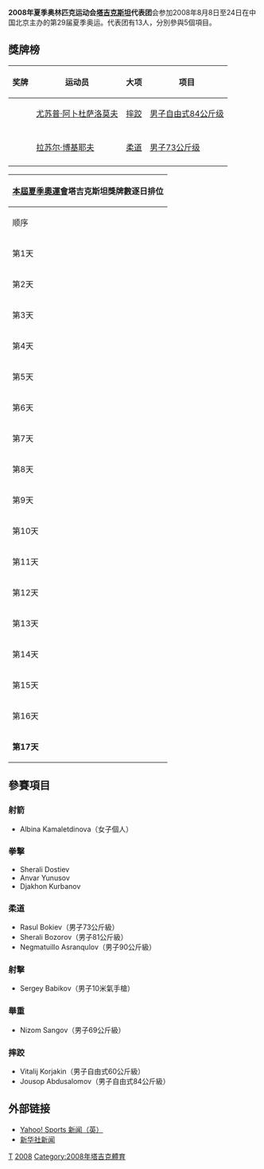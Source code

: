 {{noteTA|G1=Sports}}
{{Infobox Country Olympics
|NOC=TJK
|games=2008年夏季
|competitors=13
|sports=5
|flagbearer= 
|officials=
|gold=
|silver=1
|bronze=1
|total=2
|rank=65
}}

'''2008年夏季奥林匹克运动会[[塔吉克斯坦|塔吉克斯坦]]代表团'''会参加2008年8月8日至24日在中国北京主办的第29届夏季奥运。代表团有13人，分別參與5個項目。

== 獎牌榜 ==
{| class="wikitable sortable" style="font-size:88%"
|-
! 奖牌
! 运动员
! 大项
! 项目
|-
| {{silver medal}} || [[尤苏普·阿卜杜萨洛莫夫|尤苏普·阿卜杜萨洛莫夫]] || [[2008年夏季奥林匹克运动会摔跤比赛|摔跤]] || [[2008年夏季奧林匹克運動會摔跤比賽_-_男子自由式84公斤級|男子自由式84公斤级]]
|-

|-
| {{bronze medal}} || [[拉苏尔·博基耶夫|拉苏尔·博基耶夫]] || [[2008年夏季奥林匹克运动会柔道比赛|柔道]] || [[2008年夏季奥林匹克运动会柔道比赛－男子73公斤级|男子73公斤级]]
|-
|}

{|  class="wikitable" style="font-size:85%" align="right" 
|- bgcolor="#efefef"
!colspan=7|[[2008年夏季奧林匹克運動會|本屆夏季奧運會]]'''塔吉克斯坦獎牌數逐日排位'''
|- style="text-align:center;"
|顺序
|[[2008年8月|8月]]
|'''位次'''
| bgcolor="gold" |金牌
| bgcolor="silver" |银牌
| bgcolor="CC9966" |铜牌
|奖牌
|- style="text-align:center;"
|第1天
|8日
|－
|－
|－
|－
|－
|- style="background:#ccccff; text-align:center;"
|第2天
|9日
|－
|－
|－
|－
|－
|- style="text-align:center;"
|第3天
|10日
|－
|－
|－
|－
|－
|- style="background:#ccccff; text-align:center;"
|第4天
|11日
|－
|－
|－
|－
|－
|- style="text-align:center;"
|第5天
|12日
|35
|0
|0
|1
|1
|- style="background:#ccccff; text-align:center;"
|第6天
|13日
|43
|0
|0
|1
|1
|- style="text-align:center;"
|第7天
|14日
|43
|0
|0
|1
|1
|- style="background:#ccccff; text-align:center;"
|第8天
|15日
|
|
|
|
|
|- style="text-align:center;"
|第9天
|16日
|
|
|
|
|
|- style="background:#ccccff; text-align:center;"
|第10天
|17日
|
|
|
|
|
|- style="text-align:center;"
|第11天
|18日
|
|
|
|
|
|- style="background:#ccccff; text-align:center;"
|第12天
|19日
|
|
|
|
|
|- style="text-align:center;"
|第13天
|20日
|
|
|
|
|
|- style="background:#ccccff; text-align:center;"
|第14天
|21日
|
|
|
|
|
|- style="text-align:center;"
|第15天
|22日
|
|
|
|
|
|- style="background:#ccccff; text-align:center;"
|第16天
|23日
|
|
|
|
|
|- style="background:#ccccff; text-align:center;"
|'''第17天'''
|'''24日'''
|
|
|
|
|
|}

== 參賽項目 ==
=== 射箭 ===
*Albina Kamaletdinova（女子個人）

=== 拳擊 ===
*Sherali Dostiev
*Anvar Yunusov
*Djakhon Kurbanov

=== 柔道 ===
*Rasul Bokiev（男子73公斤級）
*Sherali Bozorov（男子81公斤級）
*Negmatuillo Asranqulov（男子90公斤級）

=== 射擊 ===
*Sergey Babikov（男子10米氣手槍）

=== 舉重 ===
*Nizom Sangov（男子69公斤級）

=== 摔跤 ===
*Vitalij Korjakin（男子自由式60公斤級）
*Jousop Abdusalomov（男子自由式84公斤級）



== 外部链接 ==
*[http://uk.eurosport.yahoo.com/25012008/58/cambodian-officials-outnumber-athletes.html Yahoo! Sports 新闻（英）]{{Wayback|url=http://uk.eurosport.yahoo.com/25012008/58/cambodian-officials-outnumber-athletes.html |date=20190822001626 }}
*[http://news.xinhuanet.com/english/2008-05/30/content_8282290.htm 新华社新闻]{{Wayback|url=http://news.xinhuanet.com/english/2008-05/30/content_8282290.htm |date=20160304051420 }}

{{NOCin2008SummerOlympics}}

[[Category:2008年夏季奧林匹克運動會代表團|T]]
[[Category:奧林匹克運動會塔吉克代表團|2008]]
[[Category:2008年塔吉克體育|Category:2008年塔吉克體育]]